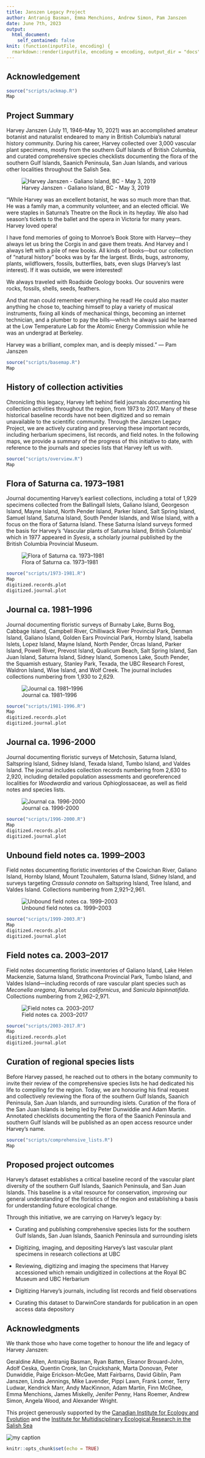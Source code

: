 ```yaml
---
title: Janszen Legacy Project
author: Antranig Basman, Emma Menchions, Andrew Simon, Pam Janszen
date: June 7th, 2023
output: 
  html_document:
    self_contained: false
knit: (function(inputFile, encoding) {
  rmarkdown::render(inputFile, encoding = encoding, output_dir = "docs", output_options = list(copy_resources = TRUE)) })
---
```

## Acknowledgement

```r
source("scripts/ackmap.R")
Map
```

## Project Summary

Harvey Janszen (July 11, 1946–May 10, 2021) was an accomplished amateur botanist and naturalist endeared to many in British Columbia's natural history community. During his career, Harvey collected over 3,000 vascular plant specimens, mostly from the southern Gulf Islands of British Columbia, and curated comprehensive species checklists documenting the flora of the southern Gulf Islands, Saanich Peninsula, San Juan Islands, and various other localities throughout the Salish Sea. 

![Harvey Janszen - Galiano Island, BC - May 3, 2019](media/HJ.png){.data-pane}
<div class="data-pane">
<p>"While Harvey was an excellent botanist, he was so much more than that. He was a family man, a community volunteer, and an elected official. We were staples in Saturna’s Theatre on the Rock in its heyday. We also had season’s tickets to the ballet and the opera in Victoria for many years. Harvey loved opera!</p>

<p>I have fond memories of going to Monroe’s Book Store with Harvey—they always let us bring the Corgis in and gave them treats. And Harvey and I always left with a pile of new books. All kinds of books—but our collection of “natural history” books was by far the largest. Birds, bugs, astronomy, plants, wildflowers, fossils, butterflies, bats, even slugs (Harvey’s last interest). If it was outside, we were interested!</p>

<p>We always traveled with Roadside Geology books. Our souvenirs were rocks, fossils, shells, seeds, feathers.</p>

<p>And that man could remember everything he read! He could also master anything he chose to, teaching himself to play a variety of musical instruments, fixing all kinds of mechanical things, becoming an internet technician, and a plumber to pay the bills—which he always said he learned at the Low Temperature Lab for the Atomic Energy Commission while he was an undergrad at Berkeley.</p>

<p>Harvey was a brilliant, complex man, and is deeply missed." — Pam Janszen</p>
</div>

```r
source("scripts/basemap.R")
Map
```

## History of collection activities

Chronicling this legacy, Harvey left behind field journals documenting his collection activities throughout the region, from 1973 to 2017. Many of these historical baseline records have not been digitized and so remain unavailable to the scientific community. Through the Janszen Legacy Project, we are actively curating and preserving these important records, including herbarium specimens, list records, and field notes. In the following maps, we provide a summary of the progress of this initiative to date, with reference to the journals and species lists that Harvey left us with.

```r
source("scripts/overview.R")
Map
```

## Flora of Saturna ca. 1973–1981

Journal documenting Harvey’s earliest collections, including a total of 1,929 specimens collected from the Ballingall Islets, Galiano Island, Georgeson Island, Mayne Island, North Pender Island, Parker Island, Salt Spring Island, Samuel Island, Saturna Island, South Pender Islands, and Wise Island, with a focus on the flora of Saturna Island. These Saturna Island surveys formed the basis for Harvey's 'Vascular plants of Saturna Island, British Columbia' which in 1977 appeared in *Syesis*, a scholarly journal published by the British Columbia Provincial Museum.

![Flora of Saturna ca. 1973–1981](media/1973-1981.png){.data-pane}

```r
source("scripts/1973-1981.R")
Map
digitized.records.plot
digitized.journal.plot
```

## Journal ca. 1981–1996

Journal documenting floristic surveys of Burnaby Lake, Burns Bog, Cabbage Island, Campbell River, Chilliwack River Provincial Park, Denman Island, Galiano Island, Golden Ears Provincial Park, Hornby Island, Isabella Islets, Lopez Island, Mayne Island, North Pender, Orcas Island, Parker Island, Powell River, Prevost Island, Qualicum Beach, Salt Spring Island, San Juan Island, Saturna Island, Sidney Island, Somenos Lake, South Pender, the Squamish estuary, Stanley Park, Texada, the UBC Research Forest, Waldron Island, Wise Island, and Wolf Creek. The journal includes collections numbering from 1,930 to 2,629.

![Journal ca. 1981–1996](media/1981-1996.png){.data-pane}

```r
source("scripts/1981-1996.R")
Map
digitized.records.plot
digitized.journal.plot
```

## Journal ca. 1996-2000

Journal documenting floristic surveys of Metchosin, Saturna Island, Saltspring Island, Sidney Island, Texada Island, Tumbo Island, and Valdes Island. The journal includes collection records numbering from 2,630 to 2,920, including detailed population assessments and georeferenced localities for *Woodwardia* and various Ophioglossaceae, as well as field notes and species lists.

![Journal ca. 1996-2000](media/1996-2000.png){.data-pane}

```r
source("scripts/1996-2000.R")
Map
digitized.records.plot
digitized.journal.plot
```

## Unbound field notes ca. 1999–2003

Field notes documenting floristic inventories of the Cowichan River, Galiano Island, Hornby Island, Mount Tzouhalem, Saturna Island, Sidney Island, and surveys targeting *Crassula connata* on Saltspring Island, Tree Island, and Valdes Island. Collections numbering from 2,921–2,961.

![Unbound field notes ca. 1999–2003](media/1999-2003.png){.data-pane}

```r
source("scripts/1999-2003.R")
Map
digitized.records.plot
digitized.journal.plot
```

## Field notes ca. 2003–2017

Field notes documenting floristic inventories of Galiano Island, Lake Helen Mackenzie, Saturna Island, Strathcona Provincial Park, Tumbo Island, and Valdes Island—including records of rare vascular plant species such as *Meconella oregana*, *Ranunculus californicus*, and *Sanicula bipinnatifida*. Collections numbering from 2,962–2,971.

![Field notes ca. 2003–2017](media/2003-2017.png){.data-pane}

```r
source("scripts/2003-2017.R")
Map
digitized.records.plot
digitized.journal.plot
```

## Curation of regional species lists

Before Harvey passed, he reached out to others in the botany community to invite their review of the comprehensive species lists he had dedicated his life to compiling for the region. Today, we are honouring his final request and collectively reviewing the flora of the southern Gulf Islands, Saanich Peninsula, San Juan Islands, and surrounding islets. Curation of the flora of the San Juan Islands is being led by Peter Dunwiddie and Adam Martin. Annotated checklists documenting the flora of the Saanich Peninsula and southern Gulf Islands will be published as an open access resource under Harvey's name.

```r
source("scripts/comprehensive_lists.R")
Map
```

## Proposed project outcomes

Harvey's dataset establishes a critical baseline record of the vascular plant diversity of the southern Gulf Islands, Saanich Peninsula, and San Juan Islands. This baseline is a vital resource for conservation, improving our general understanding of the floristics of the region and establishing a basis for understanding future ecological change. 

Through this initiative, we are carrying on Harvey's legacy by:

* Curating and publishing comprehensive species lists for the southern Gulf Islands, San Juan Islands, Saanich Peninsula and surrounding islets

* Digitizing, imaging, and depositing Harvey's last vascular plant specimens in research collections at UBC

* Reviewing, digitizing and imaging the specimens that Harvey accessioned which remain undigitized in collections at the Royal BC Museum and UBC Herbarium

* Digitizing Harvey's journals, including list records and field observations

* Curating this dataset to DarwinCore standards for publication in an open access data depository

## Acknowledgments

We thank those who have come together to honour the life and legacy of Harvey Janszen:

Geraldine Allen, Antranig Basman, Ryan Batten, Eleanor Brouard-John, Adolf Ceska, Quentin Cronk, Ian Cruickshank, Marta Donovan, Peter Dunwiddie, Paige Erickson-McGee, Matt Fairbarns, David Giblin, Pam Janszen, Linda Jennings,  Mike Lavender, Pippi Lawn, Frank Lomer, Terry Ludwar, Kendrick Marr, Andy MacKinnon, Adam Martin, Finn McGhee, Emma Menchions, James Miskelly, Jenifer Penny, Hans Roemer, Andrew Simon, Angela Wood, and Alexander Wright.

This project generously supported by the [Canadian Institute for Ecology and Evolution](https://www.ciee-icee.ca/ldp.html) and the [Institute for Multidisciplinary Ecological Research in the Salish Sea](https://www.imerss.org)

![my caption](media/ciee_imerss.png)\

```r
knitr::opts_chunk$set(echo = TRUE)
```
